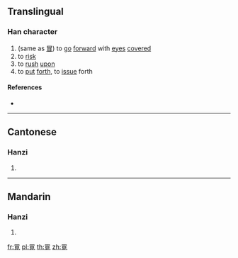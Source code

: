 ==Translingual==

===Han character===
{{Han char|rn=13|rad=冂|as=09|sn=11|four=|canj=ABUU|ids=⿱⺜見}}

# (same as [[冒]]) to [[go]] [[forward]] with [[eye]]s [[cover]]ed
# to [[risk]]
# to [[rush]] [[upon]]
# to [[put]] [[forth]], to [[issue]] forth

====References====
* {{Han ref|kx=0129.290|hdz=21512.100|uh=34BB|ud=13499}}

----

==Cantonese==

===Hanzi===
{{yue-hanzi|jyut=[[mou6]]|y=mou6}}

# {{defn|lang=yue|sort=冂09}}

----

==Mandarin==

===Hanzi===
{{cmn-hanzi|pin=[[mào]] ([[mao4]])|wg=mao<sup>4</sup>}}

# {{defn|lang=cmn|sort=冂09}}

[[fr:㒻]]
[[pl:㒻]]
[[th:㒻]]
[[zh:㒻]]
